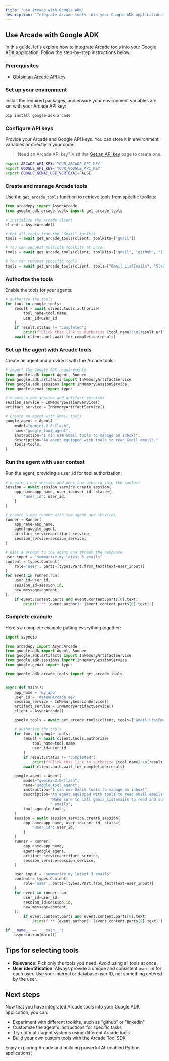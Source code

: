 ```yaml
---
title: "Use Arcade with Google ADK"
description: "Integrate Arcade tools into your Google ADK applications"
---
```



## Use Arcade with Google ADK

In this guide, let's explore how to integrate Arcade tools into your Google ADK application. Follow the step-by-step instructions below.

<Steps>

### Prerequisites

- [Obtain an Arcade API key](/home/api-keys)

### Set up your environment

Install the required packages, and ensure your environment variables are set with your Arcade API key:

```bash
pip install google-adk-arcade
```

### Configure API keys

Provide your Arcade and Google API keys. You can store it in environment variables or directly in your code:

> Need an Arcade API key? Visit the [Get an API key](/home/api-keys) page to create one.

```bash
export ARCADE_API_KEY='YOUR_ARCADE_API_KEY'
export GOOGLE_API_KEY='YOUR_GOOGLE_API_KEY'
export GOOGLE_GENAI_USE_VERTEXAI=FALSE
```

### Create and manage Arcade tools

Use the `get_arcade_tools` function to retrieve tools from specific toolkits:

```python
from arcadepy import AsyncArcade
from google_adk_arcade.tools import get_arcade_tools

# Initialize the Arcade client
client = AsyncArcade()

# Get all tools from the "Gmail" toolkit
tools = await get_arcade_tools(client, toolkits=["gmail"])

# You can request multiple toolkits at once
tools = await get_arcade_tools(client, toolkits=["gmail", "github", "linkedin"])

# You can request specific tools
tools = await get_arcade_tools(client, tools=["Gmail_ListEmails", "Slack_ListUsers", "Slack_SendDmToUser"])
```
### Authorize the tools

Enable the tools for your agents:

```python
# authorize the tools
for tool in google_tools:
    result = await client.tools.authorize(
        tool_name=tool.name,
        user_id=user_id
    )
    if result.status != "completed":
        print(f"Click this link to authorize {tool.name}:\n{result.url}")
    await client.auth.wait_for_completion(result)
```

### Set up the agent with Arcade tools

Create an agent and provide it with the Arcade tools:

```python
# import the Google ADK requirements
from google.adk import Agent, Runner
from google.adk.artifacts import InMemoryArtifactService
from google.adk.sessions import InMemorySessionService
from google.genai import types

# create a new session and artifact services
session_service = InMemorySessionService()
artifact_service = InMemoryArtifactService()

# Create an agent with Gmail tools
google_agent = Agent(
    model="gemini-2.0-flash",
    name="google_tool_agent",
    instruction="I can use Gmail tools to manage an inbox!",
    description="An agent equipped with tools to read Gmail emails."
    tools=tools,
)
```

### Run the agent with user context

Run the agent, providing a user_id for tool authorization:

```python
# create a new session and pass the user id into the context
session = await session_service.create_session(
    app_name=app_name, user_id=user_id, state={
        "user_id": user_id,
    }
)

# create a new runner with the agent and services
runner = Runner(
    app_name=app_name,
    agent=google_agent,
    artifact_service=artifact_service,
    session_service=session_service,
)

# pass a prompt to the agent and stream the response
user_input = "summarize my latest 3 emails"
content = types.Content(
    role='user', parts=[types.Part.from_text(text=user_input)]
)
for event in runner.run(
    user_id=user_id,
    session_id=session.id,
    new_message=content,
):
    if event.content.parts and event.content.parts[0].text:
        print(f'** {event.author}: {event.content.parts[0].text}')
```

### Complete example

Here's a complete example putting everything together:

```python
import asyncio

from arcadepy import AsyncArcade
from google.adk import Agent, Runner
from google.adk.artifacts import InMemoryArtifactService
from google.adk.sessions import InMemorySessionService
from google.genai import types

from google_adk_arcade.tools import get_arcade_tools


async def main():
    app_name = 'my_app'
    user_id = 'mateo@arcade.dev'
    session_service = InMemorySessionService()
    artifact_service = InMemoryArtifactService()
    client = AsyncArcade()

    google_tools = await get_arcade_tools(client, tools=["Gmail.ListEmails"])

    # authorize the tools
    for tool in google_tools:
        result = await client.tools.authorize(
            tool_name=tool.name,
            user_id=user_id
        )
        if result.status != "completed":
            print(f"Click this link to authorize {tool.name}:\n{result.url}")
        await client.auth.wait_for_completion(result)

    google_agent = Agent(
        model="gemini-2.0-flash",
        name="google_tool_agent",
        instruction="I can use Gmail tools to manage an inbox!",
        description="An agent equipped with tools to read Gmail emails. "
                    "Make sure to call gmail_listemails to read and summarize"
                    " emails",
        tools=google_tools,
    )
    session = await session_service.create_session(
        app_name=app_name, user_id=user_id, state={
            "user_id": user_id,
        }
    )
    runner = Runner(
        app_name=app_name,
        agent=google_agent,
        artifact_service=artifact_service,
        session_service=session_service,
    )

    user_input = "summarize my latest 3 emails"
    content = types.Content(
        role='user', parts=[types.Part.from_text(text=user_input)]
    )
    for event in runner.run(
        user_id=user_id,
        session_id=session.id,
        new_message=content,
    ):
        if event.content.parts and event.content.parts[0].text:
            print(f'** {event.author}: {event.content.parts[0].text}')

if __name__ == '__main__':
    asyncio.run(main())

```

</Steps>

## Tips for selecting tools

- **Relevance**: Pick only the tools you need. Avoid using all tools at once.
- **User identification**: Always provide a unique and consistent `user_id` for each user. Use your internal or database user ID, not something entered by the user.

## Next steps

Now that you have integrated Arcade tools into your Google ADK application, you can:

- Experiment with different toolkits, such as "github" or "linkedin"
- Customize the agent's instructions for specific tasks
- Try out multi-agent systems using different Arcade tools
- Build your own custom tools with the Arcade Tool SDK

Enjoy exploring Arcade and building powerful AI-enabled Python applications!
